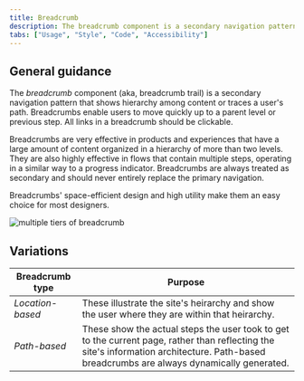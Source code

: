 ```yaml
---
title: Breadcrumb
description: The breadcrumb component is a secondary navigation pattern that shows hierarchy among content or traces a user’s path.
tabs: ["Usage", "Style", "Code", "Accessibility"]
---
```


## General guidance

The _breadcrumb_ component (aka, breadcrumb trail) is a secondary navigation pattern that shows hierarchy among content or traces a user's path. Breadcrumbs enable users to move quickly up to a parent level or previous step. All links in a breadcrumb should be clickable.

Breadcrumbs are very effective in products and experiences that have a large amount of content organized in a hierarchy of more than two levels. They are also highly effective in flows that contain multiple steps, operating in a similar way to a progress indicator. Breadcrumbs are always treated as secondary and should never entirely replace the primary navigation.

Breadcrumbs' space-efficient design and high utility make them an easy choice for most designers.

<Row>
<Column colLg={8}>

![multiple tiers of breadcrumb](images/breadcrumb-usage-1.png)

</Column>
</Row>

## Variations

| Breadcrumb type  | Purpose                                                                                                                                                                                    |
| ---------------- | ------------------------------------------------------------------------------------------------------------------------------------------------------------------------------------------ |
| _Location-based_ | These illustrate the site's heirarchy and show the user where they are within that heirarchy.                                                                                              |
| _Path-based_     | These show the actual steps the user took to get to the current page, rather than reflecting the site's information architecture. Path-based breadcrumbs are always dynamically generated. |
